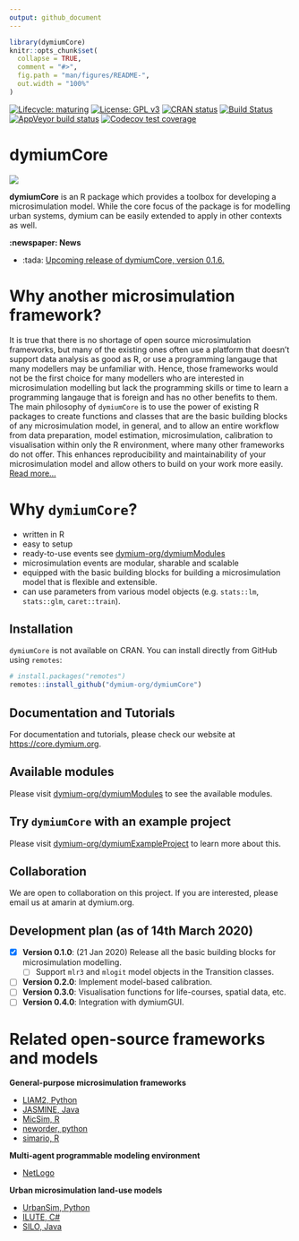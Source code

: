 ```yaml
---
output: github_document
---
```


<!-- README.md is generated from README.Rmd. Please edit that file -->

```r
library(dymiumCore)
knitr::opts_chunk$set(
  collapse = TRUE,
  comment = "#>",
  fig.path = "man/figures/README-",
  out.width = "100%"
)
```
<!-- badges: start -->
[![Lifecycle: maturing](https://img.shields.io/badge/lifecycle-maturing-blue.svg)](https://www.tidyverse.org/lifecycle/#maturing)
[![License: GPL v3](https://img.shields.io/badge/License-GPL%20v3-blue.svg)](https://www.gnu.org/licenses/gpl-3.0)
[![CRAN status](https://www.r-pkg.org/badges/version/dymiumCore)](https://CRAN.R-project.org/package=dymiumCore)
[![Build Status](https://travis-ci.org/dymium-org/dymiumCore.svg?branch=master)](https://travis-ci.org/dymium-org/dymiumCore)
[![AppVeyor build status](https://ci.appveyor.com/api/projects/status/github/dymium-org/dymiumCore?branch=master&svg=true)](https://ci.appveyor.com/project/dymium-org/dymiumCore)
[![Codecov test coverage](https://codecov.io/gh/dymium-org/dymiumCore/branch/master/graph/badge.svg)](https://codecov.io/gh/dymium-org/dymiumCore?branch=master)
<!-- [![CRAN_Download_Badge](http://cranlogs.r-pkg.org/badges/dymiumCore)](https://CRAN.R-project.org/package=dymiumCore) -->
<!-- badges: end -->

# dymiumCore

<img src="man/figures/dymium-banner.png" align="centre" />

**dymiumCore** is an R package which provides a toolbox for developing a microsimulation model. While the core focus of the package is for modelling urban systems, dymium can be easily extended to apply in other contexts as well.

__:newspaper: News__

-  :tada: [Upcoming release of dymiumCore, version 0.1.6.](https://blog.amarin.dev/posts/dymiumcore-version-0-1-6-release/)

# Why another microsimulation framework?

It is true that there is no shortage of open source microsimulation frameworks, but many of the existing ones often use a platform that doesn't support data analysis as good as R, or use a programming langauge that many modellers may be unfamiliar with. Hence, those frameworks would not be the first choice for many modellers who are interested in microsimulation modelling but lack the programming skills or time to learn a programming langauge that is foreign and has no other benefits to them. The main philosophy of `dymiumCore` is to use the power of existing R packages to create functions and classes that are the basic building blocks of any microsimulation model, in general, and to allow an entire workflow from data preparation, model estimation, microsimulation, calibration to visualisation within only the R environment, where many other frameworks do not offer. This enhances reproducibility and maintainability of your microsimulation model and allow others to build on your work more easily. [Read more...](https://core.dymium.org/articles/why-another-microsim.html)

# Why `dymiumCore`?

- written in R
- easy to setup
- ready-to-use events see [dymium-org/dymiumModules](https://github.com/dymium-org/dymiumModules)
- microsimulation events are modular, sharable and scalable
- equipped with the basic building blocks for building a microsimulation model that is flexible and extensible.
- can use parameters from various model objects (e.g. `stats::lm`, `stats::glm`, `caret::train`).

## Installation

`dymiumCore` is not available on CRAN. You can install directly from GitHub using `remotes`:

```r
# install.packages("remotes")
remotes::install_github("dymium-org/dymiumCore")
```

## Documentation and Tutorials

For documentation and tutorials, please check our website at [https://core.dymium.org](https://core.dymium.org).

## Available modules

Please visit [dymium-org/dymiumModules](https://github.com/dymium-org/dymiumModules) to see the available modules.

## Try `dymiumCore` with an example project

Please visit [dymium-org/dymiumExampleProject](https://github.com/dymium-org/dymiumExampleProject) to learn more about this.

## Collaboration

We are open to collaboration on this project. If you are interested, please email us at amarin at dymium.org.

## Development plan (as of 14th March 2020)

- [x] __Version 0.1.0__: (21 Jan 2020) Release all the basic building blocks for microsimulation modelling.
  - [ ] Support `mlr3` and `mlogit` model objects in the Transition classes.
- [ ] __Version 0.2.0__: Implement model-based calibration.
- [ ] __Version 0.3.0__: Visualisation functions for life-courses, spatial data, etc.
- [ ] __Version 0.4.0__: Integration with dymiumGUI.

# Related open-source frameworks and models {.related-frameworks}

__General-purpose microsimulation frameworks__

- [LIAM2, Python](https://github.com/liam2/liam2)
- [JASMINE, Java](http://www.jas-mine.net/)
- [MicSim, R](https://cran.r-project.org/web/packages/MicSim/index.html)
- [neworder, python](https://github.com/virgesmith/neworder)
- [simario, R](https://github.com/compassresearchcentre/simario)

__Multi-agent programmable modeling environment__

- [NetLogo](https://ccl.northwestern.edu/netlogo/)

__Urban microsimulation land-use models__

- [UrbanSim, Python](https://github.com/UDST/urbansim)
- [ILUTE, C#](https://github.com/TravelModellingGroup/ILUTE)
- [SILO, Java](https://github.com/msmobility/silo)

